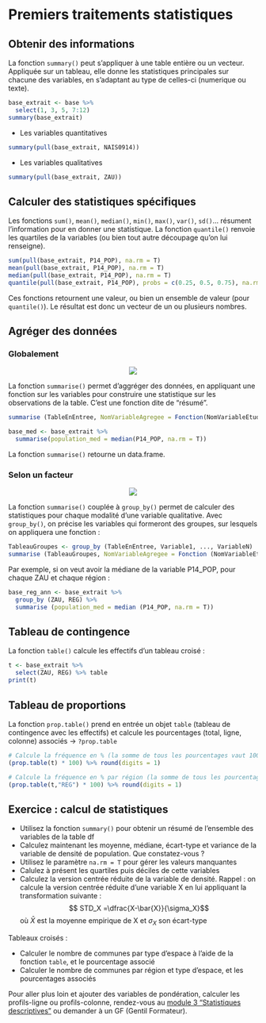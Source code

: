# Premiers traitements statistiques

## Obtenir des informations

La fonction `summary()` peut s'appliquer à une table entière ou un vecteur. Appliquée sur un tableau, elle donne les statistiques principales sur chacune des variables, en s'adaptant au type de celles-ci (numerique ou texte).

```{r stat_1}
base_extrait <- base %>% 
  select(1, 3, 5, 7:12)
summary(base_extrait)
```

- Les variables quantitatives
```{r stat_2}
summary(pull(base_extrait, NAIS0914))
```

- Les variables qualitatives
```{r stat_3}
summary(pull(base_extrait, ZAU))
```

## Calculer des statistiques spécifiques

Les fonctions `sum()`, `mean()`, `median()`, `min()`, `max()`, `var()`, `sd()`... résument l'information pour en donner une statistique.
La fonction `quantile()` renvoie les quartiles de la variables (ou bien tout autre découpage qu'on lui renseigne).

```{r stat_4}
sum(pull(base_extrait, P14_POP), na.rm = T)
mean(pull(base_extrait, P14_POP), na.rm = T)
median(pull(base_extrait, P14_POP), na.rm = T)
quantile(pull(base_extrait, P14_POP), probs = c(0.25, 0.5, 0.75), na.rm = T)
```

Ces fonctions retournent une valeur, ou bien un ensemble de valeur (pour `quantile()`). Le résultat est donc un vecteur de un ou plusieurs nombres.

## Agréger des données 

### Globalement

<center>![](images/summarise.png)</center>

La fonction `summarise()` permet d'aggréger des données, en appliquant une fonction sur les variables pour construire une statistique sur les observations de la table. C'est une fonction dite de “résumé”.

```{r stat_5, eval=FALSE}
summarise (TableEnEntree, NomVariableAgregee = Fonction(NomVariableEtude))
```

```{r stat_6}
base_med <- base_extrait %>%
  summarise(population_med = median(P14_POP, na.rm = T))
```

La fonction `summarise()` retourne un data.frame.

### Selon un facteur

<center>![](images/groupby.png)</center>

La fonction `summarise()` couplée à `group_by()` permet de calculer des statistiques pour chaque modalité d'une variable qualitative. Avec `group_by()`, on précise les variables qui formeront des groupes, sur lesquels on appliquera une fonction :

```{r, eval=FALSE}
TableauGroupes <- group_by (TableEnEntree, Variable1, ..., VariableN)
summarise (TableauGroupes, NomVariableAgregee = Fonction (NomVariableEtude))
```

Par exemple, si on veut avoir la médiane de la variable P14_POP, pour chaque ZAU et chaque région :
```{r stat_7}
base_reg_ann <- base_extrait %>% 
  group_by (ZAU, REG) %>%
  summarise (population_med = median (P14_POP, na.rm = T))
```


## Tableau de contingence

La fonction `table()` calcule les effectifs d'un tableau croisé :
```{r stat_8}
t <- base_extrait %>% 
  select(ZAU, REG) %>% table
print(t)
```

## Tableau de proportions

La fonction `prop.table()` prend en entrée un objet `table` (tableau de contingence avec les effectifs) et calcule les pourcentages (total, ligne, colonne) associés $\rightarrow$ `?prop.table`

```{r stat_9}
# Calcule la fréquence en % (la somme de tous les pourcentages vaut 100)
(prop.table(t) * 100) %>% round(digits = 1)
```

```{r stat_9b}
# Calcule la fréquence en % par région (la somme de tous les pourcentages d'une colonne vaut 100)
(prop.table(t,"REG") * 100) %>% round(digits = 1)
```

## Exercice : calcul de statistiques 

- Utilisez la fonction `summary()` pour obtenir un résumé de l'ensemble des variables de la table df
- Calculez maintenant les moyenne, médiane, écart-type et variance de la variable de densité de population. Que constatez-vous ?
- Utilisez le paramètre `na.rm = T` pour gérer les valeurs manquantes
- Calulez à présent les quartiles puis déciles de cette variables
- Calculez la version centrée réduite de la variable de densité. Rappel : on calcule la version centrée réduite d'une variable X en lui appliquant la transformation suivante : $$ STD_X =\dfrac{X-\bar{X}}{\sigma_X}$$ où $\bar{X}$ est la moyenne empirique de X et $\sigma_X$ son écart-type

Tableaux croisés : 

- Calculer le nombre de communes par type d'espace à l'aide de la fonction `table`, et le pourcentage associé
- Calculer le nombre de communes par région et type d'espace, et les pourcentages associés



Pour aller plus loin et ajouter des variables de pondération, calculer les profils-ligne ou profils-colonne, rendez-vous au [module 3 "Statistiques descriptives"](https://mtes-mct.github.io/parcours_r_module_statistiques_descriptives/) ou demander à un GF (Gentil Formateur).

